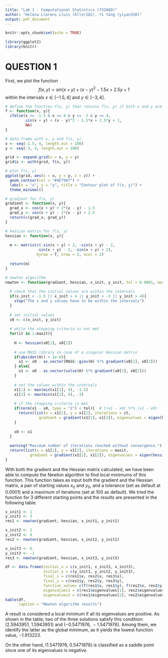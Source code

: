 ```yaml
---
title: "Lab 1 - Computational Statistics (732A89)"
author: "Helena Llorens Lluís (hllor282), Yi Yang (yiyan338)"
output: pdf_document
---
```


```r
knitr::opts_chunk$set(echo = TRUE)
```

```r
library(ggplot2)
library(knitr)
```

# QUESTION 1

First, we plot the function $$f(x, y) = sin(x + y) + (x - y)^2 - 1.5x + 2.5y + 1$$ within the intervals $x \in [-1.5, 4]$ and $y \in [-3, 4]$.

```r
# define the function f(x, y) that returns f(x, y) if both x and y are in the interval
f <- function(x, y){
  ifelse(x >= -1.5 & x <= 4 & y >= -3 & y <= 4,
         sin(x + y) + (x - y)^2 - 1.5*x + 2.5*y + 1,
         NA)
}

# data frame with x, y and f(x, y)
x <- seq(-1.5, 4, length.out = 100)
y <- seq(-3, 4, length.out = 100)

grid <- expand.grid(x = x, y = y)
grid$z <- with(grid, f(x, y))

# plot f(x, y)
ggplot(grid, aes(x = x, y = y, z = z)) + 
  geom_contour(col = "#4E79A7") + 
  labs(x = "x", y = "y", title = "Contour plot of f(x, y)") + 
  theme_minimal()
```


```r
# gradient for f(x, y)
gradient <- function(x, y){
  grad_x <- cos(x + y) + 2*(x - y) - 1.5
  grad_y <- cos(x + y) - 2*(x - y) + 2.5
  return(c(grad_x, grad_y))
}

# hessian matrix for f(x, y)
hessian <- function(x, y){
  
  m <- matrix(c(-sin(x + y) + 2, -sin(x + y) - 2,
              -sin(x + y) - 2, -sin(x + y) + 2),
              byrow = T, nrow = 2, ncol = 2)
  
  return(m)
}
```

```r
# newton algorithm
newton <- function(gradient, hessian, x_init, y_init, tol = 0.0001, maxit = 100){
  
  # check that the initial values are within the intervals
  if(x_init < -1.5 || x_init > 4 || y_init < -3 || y_init > 4){
    stop("The x and y values have to be within the intervals")
  }
  
  # set initial values
  x0 <- c(x_init, y_init)
  
  # while the stopping criteria is not met
  for(it in 1:maxit){
    
    H <- hessian(x0[1], x0[2])
    
    # use MASS library in case of a singular Hessian matrix
    if(abs(det(H)) < 1e-6){
      x1 <- x0 - as.vector(MASS::ginv(H) %*% gradient(x0[1], x0[2]))
    } else{
      x1 <- x0 - as.vector(solve(H) %*% gradient(x0[1], x0[2]))
    }
    
    # set the values within the intervals
    x1[1] <- max(min(x1[1], 4), -1.5)
    x1[2] <- max(min(x1[2], 4), -3)
    
    # if the stopping criteria is met
    if(norm(x1 - x0, type = "2") < tol){  # t(x1 - x0) %*% (x1 - x0)
      return(list(x = x1[1], y = x1[2], iterations = it, 
               gradient = gradient(x1[1], x1[2]), eigenvalues = eigen(hessian(x1[1], x1[2]))$values))
    } 
    
    x0 <- x1
  }
  
  warning("Maximum number of iterations reached without convergence.")
  return(list(x = x1[1], y = x1[2], iterations = maxit,
           gradient = gradient(x1[1], x1[2]), eigenvalues = eigen(hessian(x1[1], x1[2]))$values))
}
```


With both the gradient and the Hessian matrix calculated, we have been able to compute the Newton algorithm to find local minimums of this function. This function takes as input both the gradient and the Hessian matrix, a pair of starting values $x_0$ and $y_0$, and a tolerance (set as default at $0.0001$) and a maximum of iterations (set at $100$ as default). We tried the function for 3 different starting points and the results are presented in the following table.

```r
x_init1 <- 1
y_init1 <- 3
res1 <- newton(gradient, hessian, x_init1, y_init1)

x_init2 <- 2
y_init2 <- 4
res2 <- newton(gradient, hessian, x_init2, y_init2)

x_init3 <- 0
y_init3 <- -1
res3 <- newton(gradient, hessian, x_init3, y_init3)

df <- data.frame(initial_x = c(x_init1, x_init2, x_init3),
                 initial_y = c(y_init1, y_init2, y_init3),
                 final_x = c(res1$x, res2$x, res3$x),
                 final_y = c(res1$y, res2$y, res3$y),
                 function_value= c(f(res1$x, res1$y), f(res2$x, res2$y), f(res3$x, res3$y)), 
                 eigenvalues1 = c(res1$eigenvalues[1], res2$eigenvalues[1], res3$eigenvalues[1]),
                 eigenvalues2 = c(res1$eigenvalues[2], res2$eigenvalues[2], res3$eigenvalues[2]))
kable(df,
      caption = "Newton algorithm results")
```


A result is considered a local minimum if all its eigenvalues are positive. As shown in the table, two of the three solutions satisfy this condition: $(2.5943951, \ 1.5943951)$ and $(-0.5471976, \ -1.5471976)$. Among them, we identify the latter as the global minimum, as it yields the lowest function value, $-1.913223$. 

On the other hand, $(1.5471976, \  0.5471976)$ is classified as a saddle point since one of its eigenvalues is negative.

